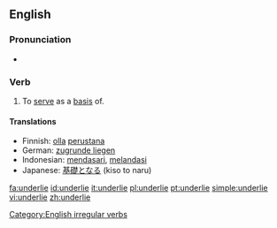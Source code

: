 ==English==
===Pronunciation===
*{{IPA|/ʌndəɻ'laɪ/}}

===Verb===
{{en-verb|underlies|underlying|underlay|underlain}}

# To [[serve]] as a [[basis]] of.

====Translations====
*Finnish: [[olla]] [[perustana]]
*German: [[zugrunde liegen]]
*Indonesian: [[dasar|mendasari]], [[landas|melandasi]]
*Japanese: [[基礎]]となる (kiso to naru)

[[Category:English irregular verbs]]

[[fa:underlie]]
[[id:underlie]]
[[it:underlie]]
[[pl:underlie]]
[[pt:underlie]]
[[simple:underlie]]
[[vi:underlie]]
[[zh:underlie]]